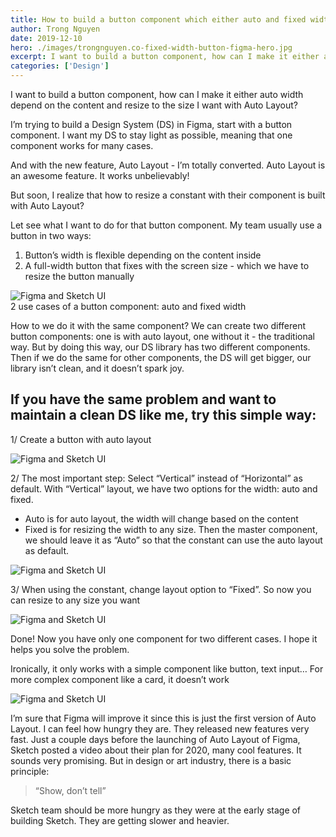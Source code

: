 ```yaml
---
title: How to build a button component which either auto and fixed width?
author: Trong Nguyen
date: 2019-12-10
hero: ./images/trongnguyen.co-fixed-width-button-figma-hero.jpg
excerpt: I want to build a button component, how can I make it either auto width depend on the content and resize to the size I want with Auto Layout?
categories: ['Design']
---
```


I want to build a button component, how can I make it either auto width depend on the content and resize to the size I want with Auto Layout?

I’m trying to build a Design System (DS) in Figma, start with a button component. I want my DS to stay light as possible, meaning that one component works for many cases.

And with the new feature, Auto Layout - I’m totally converted. Auto Layout is an awesome feature. It works unbelievably!

But soon, I realize that how to resize a constant with their component is built with Auto Layout?

Let see what I want to do for that button component. My team usually use a button in two ways:

1. Button’s width is flexible depending on the content inside
2. A full-width button that fixes with the screen size - which we have to resize the button manually

<div class="Image__Small">
  <img src="./images/trongnguyen.co-fixed-width-button-figma-step-buttons.jpg" alt="Figma and Sketch UI" />
  <figcaption>2 use cases of a button component: auto and fixed width</figcaption>
</div>

How to we do it with the same component? We can create two different button components: one is with auto layout, one without it - the traditional way. But by doing this way, our DS library has two different components. Then if we do the same for other components, the DS will get bigger, our library isn’t clean, and it doesn’t spark joy.

## If you have the same problem and want to maintain a clean DS like me, try this simple way:

1/ Create a button with auto layout
<div class="Image__Small">
  <img src="./images/trongnguyen.co-fixed-width-button-figma-step-1.jpg" alt="Figma and Sketch UI" />
</div>

2/ The most important step: Select “Vertical” instead of “Horizontal” as default. With “Vertical” layout, we have two options for the width: auto and fixed.
- Auto is for auto layout, the width will change based on the content
- Fixed is for resizing the width to any size.
Then the master component, we should leave it as “Auto” so that the constant can use the auto layout as default.
<div class="Image__Small">
  <img src="./images/trongnguyen.co-fixed-width-button-figma-step-2.jpg" alt="Figma and Sketch UI" />
</div>

3/ When using the constant, change layout option to “Fixed”. So now you can resize to any size you want
<div class="Image__Small">
  <img src="./images/fixed-width.gif" alt="Figma and Sketch UI" />
</div>

Done! Now you have only one component for two different cases. I hope it helps you solve the problem.

Ironically, it only works with a simple component like button, text input… For more complex component like a card, it doesn’t work

<div class="Image__Small">
  <img src="./images/bug-figma.gif" alt="Figma and Sketch UI" />
</div>

I’m sure that Figma will improve it since this is just the first version of Auto Layout. I can feel how hungry they are. They released new features very fast. Just a couple days before the launching of Auto Layout of Figma, Sketch posted a video about their plan for 2020, many cool features. It sounds very promising. But in design or art industry, there is a basic principle:

> “Show, don’t tell”  

Sketch team should be more hungry as they were at the early stage of building Sketch. They are getting slower and heavier.
